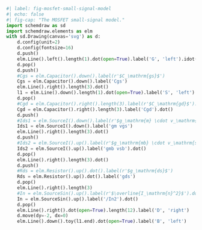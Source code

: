 ```python
#| label: fig-mosfet-small-signal-model
#| echo: false
#| fig-cap: "The MOSFET small-signal model."
import schemdraw as sd
import schemdraw.elements as elm
with sd.Drawing(canvas='svg') as d:
    d.config(unit=2)
    d.config(fontsize=16)
    d.push()
    elm.Line().left().length(1).dot(open=True).label('G', 'left').idot()
    d.pop()
    d.push()
    #Cgs = elm.Capacitor().down().label(r'$C_\mathrm{gs}$')
    Cgs = elm.Capacitor().down().label('Cgs')
    elm.Line().right().length(3).dot()
    l1 = elm.Line().down().length(1).dot(open=True).label('S', 'left')
    d.pop()
    #Cgd = elm.Capacitor().right().length(3).label(r'$C_\mathrm{gd}$').dot()
    Cgd = elm.Capacitor().right().length(3).label('Cgd').dot()
    d.push()
    #Ids1 = elm.SourceI().down().label(r'$g_\mathrm{m} \cdot v_\mathrm{gs}$')
    Ids1 = elm.SourceI().down().label('gm vgs')
    elm.Line().right().length(3).dot()
    d.push()
    #Ids2 = elm.SourceI().up().label(r'$g_\mathrm{mb} \cdot v_\mathrm{sb}$').dot()
    Ids2 = elm.SourceI().up().label('gmb vsb').dot()
    d.pop()
    elm.Line().right().length(3).dot()
    d.push()
    #Rds = elm.Resistor().up().dot().label(r'$g_\mathrm{ds}$')
    Rds = elm.Resistor().up().dot().label('gds')
    d.pop()
    elm.Line().right().length(3)
    #In = elm.SourceSin().up().label(r'$\overline{I_\mathrm{n}^2}$').dot()
    In = elm.SourceSin().up().label('/In2').dot()
    d.pop()
    elm.Line().right().dot(open=True).length(12).label('D', 'right')
    d.move(dy=-2, dx=0)
    elm.Line().down().toy(l1.end).dot(open=True).label('B', 'left')
```